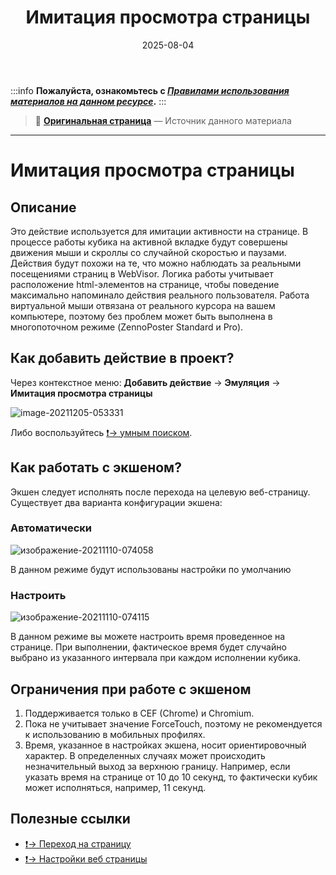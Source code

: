 ﻿---
sidebar_position: 3
title: "Имитация просмотра страницы"
description: ""
date: "2025-08-04"
converted: true
originalFile: "Имитация просмотра страницы.txt"
targetUrl: "https://zennolab.atlassian.net/wiki/spaces/RU/pages/2076082178"
---
:::info **Пожалуйста, ознакомьтесь с [*Правилами использования материалов на данном ресурсе*](../Disclaimer).**
:::

> 🔗 **[Оригинальная страница](https://zennolab.atlassian.net/wiki/spaces/RU/pages/2076082178)** — Источник данного материала

_______________________________________________  
# Имитация просмотра страницы

  

## Описание

Это действие используется для имитации активности на странице. В процессе работы кубика на активной вкладке будут совершены движения мыши и скроллы со случайной скоростью и паузами. Действия будут похожи на те, что можно наблюдать за реальными посещениями страниц в WebVisor. Логика работы учитывает расположение html-элементов на странице, чтобы поведение максимально напоминало действия реального пользователя. Работа виртуальной мыши отвязана от реального курсора на вашем компьютере, поэтому без проблем может быть выполнена в многопоточном режиме (ZennoPoster Standard и Pro).

  

## Как добавить действие в проект?

Через контекстное меню: **Добавить действие** → **Эмуляция** → **Имитация просмотра страницы**

![image-20211205-053331](./assets/Имитация_просмотра_страницы/Имитация_просмотра_страницы_pic1.png)



Либо воспользуйтесь [❗→ умным поиском](https://zennolab.atlassian.net/wiki/spaces/RU/pages/506200090/ProjectMaker+7#%D0%A3%D0%BC%D0%BD%D1%8B%D0%B9-%D0%BF%D0%BE%D0%B8%D1%81%D0%BA-%D0%B4%D0%B5%D0%B9%D1%81%D1%82%D0%B2%D0%B8%D0%B9 "https://zennolab.atlassian.net/wiki/spaces/RU/pages/506200090/ProjectMaker+7#%D0%A3%D0%BC%D0%BD%D1%8B%D0%B9-%D0%BF%D0%BE%D0%B8%D1%81%D0%BA-%D0%B4%D0%B5%D0%B9%D1%81%D1%82%D0%B2%D0%B8%D0%B9").

  

## Как работать с экшеном?

Экшен следует исполнять после перехода на целевую веб-страницу. Существует два варианта конфигурации экшена:

### Автоматически

![изображение-20211110-074058](./assets/Имитация_просмотра_страницы/Имитация_просмотра_страницы_pic2.png)



В данном режиме будут использованы настройки по умолчанию

### Настроить

![изображение-20211110-074115](./assets/Имитация_просмотра_страницы/Имитация_просмотра_страницы_pic3.png)



В данном режиме вы можете настроить время проведенное на странице. При выполнении, фактическое время будет случайно выбрано из указанного интервала при каждом исполнении кубика.

  

## Ограничения при работе с экшеном

1. Поддерживается только в CEF (Chrome) и Chromium.
2. Пока не учитывает значение ForceTouch, поэтому не рекомендуется к использованию в мобильных профилях.
3. Время, указанное в настройках экшена, носит ориентировочный характер. В определенных случаях может происходить незначительный выход за верхнюю границу. Например, если указать время на странице от 10 до 10 секунд, то фактически кубик может исполняться, например, 11 секунд.

  

## Полезные ссылки

- [❗→ Переход на страницу](https://zennolab.atlassian.net/wiki/spaces/RU/pages/534052989 "https://zennolab.atlassian.net/wiki/spaces/RU/pages/534052989")
- [❗→ Настройки веб страницы](https://zennolab.atlassian.net/wiki/spaces/RU/pages/534020228 "https://zennolab.atlassian.net/wiki/spaces/RU/pages/534020228")